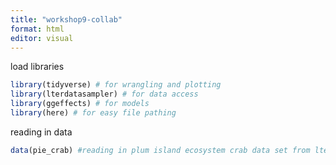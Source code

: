 ```yaml
---
title: "workshop9-collab"
format: html
editor: visual
---
```


load libraries

```r
library(tidyverse) # for wrangling and plotting
library(lterdatasampler) # for data access
library(ggeffects) # for models
library(here) # for easy file pathing
```



reading in data
```r
data(pie_crab) #reading in plum island ecosystem crab data set from lterdatasampler package

```
